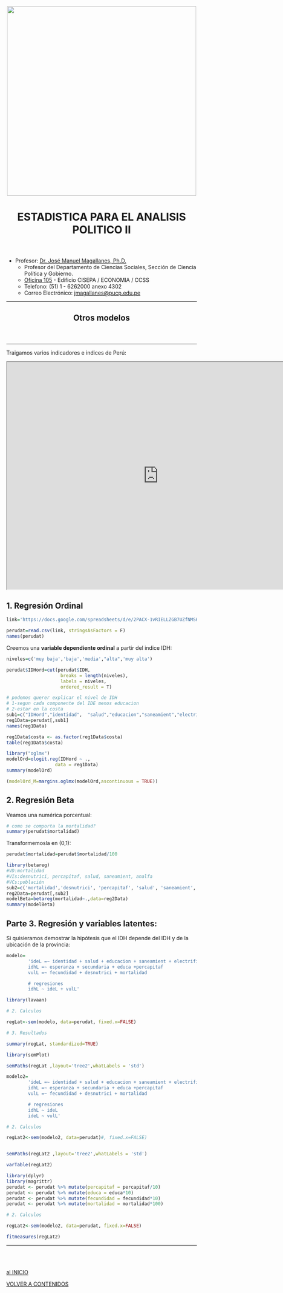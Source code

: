 
<center><img src="https://github.com/PoliticayGobiernoPUCP/estadistica_anapol2/raw/master/PICS/LOGO_PUCP.png" width="500"></center>

<center> <header><h1>ESTADISTICA PARA EL ANALISIS POLITICO II</h1>  </header></center>

* Profesor:  <a href="http://www.pucp.edu.pe/profesor/jose-manuel-magallanes/" target="_blank">Dr. José Manuel Magallanes, Ph.D.</a> <br>
    - Profesor del Departamento de Ciencias Sociales, Sección de Ciencia Política y Gobierno.
    - [Oficina 105](https://goo.gl/maps/xuGeG6o9di1i1y5m6) - Edificio CISEPA / ECONOMIA / CCSS
    - Telefono: (51) 1 - 6262000 anexo 4302
    - Correo Electrónico: [jmagallanes@pucp.edu.pe](mailto:jmagallanes@pucp.edu.pe)
    

<a id='beginning'></a>


____

<center> <header><h2>Otros modelos</h2>  </header></center>
____

Traigamos varios indicadores e indices de Perú:

<iframe width="800" height="600" src="https://docs.google.com/spreadsheets/d/e/2PACX-1vRIELLZGB7UZfNMSHmPExFW6BsCwjWvCcNJV4uvjRd9Tnwq0DqveCBOhJhKwWaRxtPedAxrI6rHY9Ps/pubhtml?widget=true&amp;headers=false"></iframe>

## 1. Regresión Ordinal

```r
link='https://docs.google.com/spreadsheets/d/e/2PACX-1vRIELLZGB7UZfNMSHmPExFW6BsCwjWvCcNJV4uvjRd9Tnwq0DqveCBOhJhKwWaRxtPedAxrI6rHY9Ps/pub?gid=550147750&single=true&output=csv' 

perudat=read.csv(link, stringsAsFactors = F)
names(perudat)
```

Creemos una **variable dependiente ordinal** a partir del indice IDH:

```r
niveles=c('muy baja','baja','media',"alta",'muy alta')

perudat$IDHord=cut(perudat$IDH,
                    breaks = length(niveles),
                    labels = niveles,
                    ordered_result = T)
```

```r
# podemos querer explicar el nivel de IDH
# 1-segun cada componente del IDE menos educacion
# 2-estar en la costa
sub1=c("IDHord","identidad",  "salud","educacion","saneamient","electrific","costa")
reg1Data=perudat[,sub1]
names(reg1Data)
```


```r
reg1Data$costa <- as.factor(reg1Data$costa)
table(reg1Data$costa)
```

```r
library("oglmx")
modelOrd=ologit.reg(IDHord ~ .,
                  data = reg1Data)
summary(modelOrd)
```

```r
(modelOrd_M=margins.oglmx(modelOrd,ascontinuous = TRUE))
```


## 2. Regresión Beta

Veamos una numérica porcentual:

```r
# como se comporta la mortalidad?
summary(perudat$mortalidad)
```

Transformemosla en (0,1):

```r
perudat$mortalidad=perudat$mortalidad/100
```

```r
library(betareg)
#VD:mortalidad
#VIs:desnutrici, percapitaf, salud, saneamient, analfa
#VCs:población
sub2=c('mortalidad','desnutrici', 'percapitaf', 'salud', 'saneamient', 'analfa','pob')
reg2Data=perudat[,sub2]
modelBeta=betareg(mortalidad~.,data=reg2Data)
summary(modelBeta)
```

<!---
https://rcompanion.org/handbook/J_02.html
--->
## Parte 3. Regresión y variables latentes:

Si quisieramos demostrar la hipótesis que el IDH depende del IDH y de la ubicación de la provincia:

```r
modelo= 
        'ideL =~ identidad + salud + educacion + saneamient + electrific
        idhL =~ esperanza + secundaria + educa +percapitaf
        vulL =~ fecundidad + desnutrici + mortalidad

        # regresiones
        idhL ~ ideL + vulL'
```




```r
library(lavaan)

# 2. Calculos

regLat<-sem(modelo, data=perudat, fixed.x=FALSE)

# 3. Resultados

summary(regLat, standardized=TRUE)
```

```r

library(semPlot)

semPaths(regLat ,layout='tree2',whatLabels = 'std')

```

```r
modelo2= 
        'ideL =~ identidad + salud + educacion + saneamient + electrific
        idhL =~ esperanza + secundaria + educa +percapitaf
        vulL =~ fecundidad + desnutrici + mortalidad

        # regresiones
        idhL ~ ideL
        ideL ~ vulL'

# 2. Calculos

regLat2<-sem(modelo2, data=perudat)#, fixed.x=FALSE)


semPaths(regLat2 ,layout='tree2',whatLabels = 'std')

```




```r
varTable(regLat2)
```

```r
library(dplyr)
library(magrittr)
perudat <- perudat %>% mutate(percapitaf = percapitaf/10)
perudat <- perudat %>% mutate(educa = educa*10)
perudat <- perudat %>% mutate(fecundidad = fecundidad*10)
perudat <- perudat %>% mutate(mortalidad = mortalidad*100)
```


```r


# 2. Calculos

regLat2<-sem(modelo2, data=perudat, fixed.x=FALSE)

fitmeasures(regLat2)
```
_____
<br></br>

[al INICIO](#beginning)

[VOLVER A CONTENIDOS](https://politicaygobiernopucp.github.io/estadistica_anapol2/)